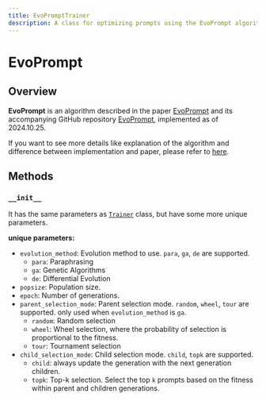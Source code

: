 ```yaml
---
title: EvoPromptTrainer
description: A class for optimizing prompts using the EvoPrompt algorithm.
---
```


# EvoPrompt

## Overview

**EvoPrompt** is an algorithm described in the paper [EvoPrompt](https://arxiv.org/abs/2309.08532) and its accompanying GitHub repository [EvoPrompt](https://github.com/beeevita/EvoPrompt), implemented as of 2024.10.25.

If you want to see more details like explanation of the algorithm and difference between implementation and paper, please refer to [here](https://github.com/weavel-ai/Ape/libs/ape-core/ape/core/trainer/papers/evo_prompt/README.md).

## Methods

### `__init__`

It has the same parameters as [`Trainer`](../../trainer.mdx) class, but have some more unique parameters.

**unique parameters:**

- `evolution_method`: Evolution method to use. `para`, `ga`, `de` are supported.
  - `para`: Paraphrasing
  - `ga`: Genetic Algorithms
  - `de`: Differential Evolution
- `popsize`: Population size.
- `epoch`: Number of generations.
- `parent_selection_mode`: Parent selection mode. `random`, `wheel`, `tour` are supported. only used when `evolution_method` is `ga`.
  - `random`: Random selection
  - `wheel`: Wheel selection, where the probability of selection is proportional to the fitness.
  - `tour`: Tournament selection
- `child_selection_mode`: Child selection mode. `child`, `topk` are supported.
  - `child`: always update the generation with the next generation children.
  - `topk`: Top-k selection. Select the top `k` prompts based on the fitness within parent and children generations.
